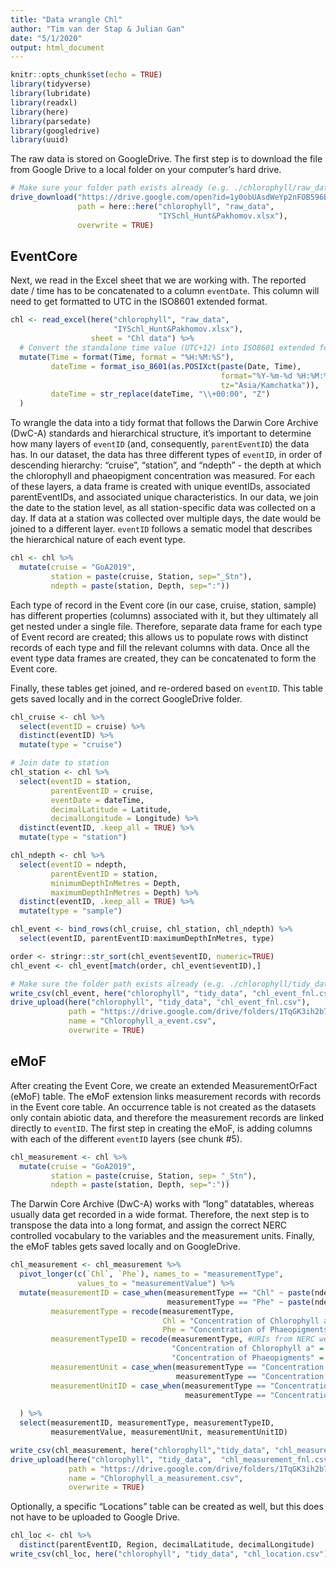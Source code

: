 ```yaml
---
title: "Data wrangle Chl"
author: "Tim van der Stap & Julian Gan"
date: "5/1/2020"
output: html_document
---
```


```r
knitr::opts_chunk$set(echo = TRUE)
library(tidyverse)
library(lubridate)
library(readxl)
library(here)
library(parsedate)
library(googledrive)
library(uuid)
```

The raw data is stored on GoogleDrive. The first step is to download the file from Google Drive to a local folder on your computer's hard drive. 

``` r
# Make sure your folder path exists already (e.g. ./chlorophyll/raw_data)
drive_download("https://drive.google.com/open?id=1y0obUAsdWeYp2nFOB596B5rGQzNyQxwN", 
               path = here::here("chlorophyll", "raw_data", 
                                 "IYSchl_Hunt&Pakhomov.xlsx"),
               overwrite = TRUE)
```

## EventCore 

Next, we read in the Excel sheet that we are working with. The reported date / time has to be concatenated to a column `eventDate`. This column will need to get formatted to UTC in the ISO8601 extended format.

``` r
chl <- read_excel(here("chlorophyll", "raw_data", 
                       "IYSchl_Hunt&Pakhomov.xlsx"), 
                  sheet = "Chl data") %>% 
  # Convert the standalone time value (UTC+12) into ISO8601 extended format
  mutate(Time = format(Time, format = "%H:%M:%S"),
         dateTime = format_iso_8601(as.POSIXct(paste(Date, Time), 
                                               format="%Y-%m-%d %H:%M:%S", 
                                               tz="Asia/Kamchatka")),
         dateTime = str_replace(dateTime, "\\+00:00", "Z")
  ) 
```

To wrangle the data into a tidy format that follows the Darwin Core Archive (DwC-A) standards and hierarchical structure, it's important to determine how many layers of `eventID` (and, consequently, `parentEventID`) the data has. In our dataset, the data has three different types of `eventID`, in order of descending hierarchy: "cruise", "station", and "ndepth" - the depth at which the chlorophyll and phaeopigment concentration was measured. For each of these layers, a data frame is created with unique eventIDs, associated parentEventIDs, and associated unique characteristics. In our data, we join the date to the station level, as all station-specific data was collected on a day. If data at a station was collected over multiple days, the date would be joined to a different layer. `eventID` follows a sematic model that describes the hierarchical nature of each event type.   

``` r
chl <- chl %>%
  mutate(cruise = "GoA2019",
         station = paste(cruise, Station, sep="_Stn"),
         ndepth = paste(station, Depth, sep=":"))
```

Each type of record in the Event core (in our case, cruise, station, sample) has different properties (columns) associated with it, but they ultimately all get nested under a single file. Therefore, separate data frame for each type of Event record are created; this allows us to populate rows with distinct records of each type and fill the relevant columns with data. Once all the event type data frames are created, they can be concatenated to form the Event core. 

Finally, these tables get joined, and re-ordered based on `eventID`. This table gets saved locally and in the correct GoogleDrive folder. 

``` r
chl_cruise <- chl %>% 
  select(eventID = cruise) %>%
  distinct(eventID) %>%
  mutate(type = "cruise")

# Join date to station
chl_station <- chl %>%
  select(eventID = station,
         parentEventID = cruise,
         eventDate = dateTime,
         decimalLatitude = Latitude,
         decimalLongitude = Longitude) %>% 
  distinct(eventID, .keep_all = TRUE) %>% 
  mutate(type = "station")

chl_ndepth <- chl %>% 
  select(eventID = ndepth,
         parentEventID = station,
         minimumDepthInMetres = Depth,
         maximumDepthInMetres = Depth) %>% 
  distinct(eventID, .keep_all = TRUE) %>% 
  mutate(type = "sample")

chl_event <- bind_rows(chl_cruise, chl_station, chl_ndepth) %>% 
  select(eventID, parentEventID:maximumDepthInMetres, type) 

order <- stringr::str_sort(chl_event$eventID, numeric=TRUE)
chl_event <- chl_event[match(order, chl_event$eventID),]

# Make sure the folder path exists already (e.g. ./chlorophyll/tidy_data)
write_csv(chl_event, here("chlorophyll", "tidy_data", "chl_event_fnl.csv"))
drive_upload(here("chlorophyll", "tidy_data", "chl_event_fnl.csv"),
             path = "https://drive.google.com/drive/folders/1TqGK3ih2b7hPWUion5utDgxIEVLYRm5W",
             name = "Chlorophyll_a_event.csv",
             overwrite = TRUE)
```

## eMoF

After creating the Event Core, we create an extended MeasurementOrFact (eMoF) table. The eMoF extension links measurement records with records in the Event core table. An occurrence table is not created as the datasets only contain abiotic data, and therefore the measurement records are linked directly to `eventID`. The first step in creating the eMoF, is adding columns with each of the different `eventID` layers (see chunk #5).

``` r
chl_measurement <- chl %>% 
  mutate(cruise = "GoA2019",
         station = paste(cruise, Station, sep= "_Stn"),
         ndepth = paste(station, Depth, sep=":"))
```

The Darwin Core Archive (DwC-A) works with "long" datatables, whereas usually data get recorded in a wide format. Therefore, the next step is to transpose the data into a long format, and assign the correct NERC controlled vocabulary to the variables and the measurement units. Finally, the eMoF tables gets saved locally and on GoogleDrive. 

``` r
chl_measurement <- chl_measurement %>%
  pivot_longer(c(`Chl`, `Phe`), names_to = "measurementType", 
               values_to = "measurementValue") %>% 
  mutate(measurementID = case_when(measurementType == "Chl" ~ paste(ndepth,"tube",Tube,"chl", sep="_"),
                                   measurementType == "Phe" ~ paste(ndepth,"tube",Tube,"phe", sep="_")),
         measurementType = recode(measurementType, 
                                  Chl = "Concentration of Chlorophyll a",
                                  Phe = "Concentration of Phaeopigments"),
         measurementTypeID = recode(measurementType, #URIs from NERC website
                                    "Concentration of Chlorophyll a" = "http://vocab.nerc.ac.uk/collection/P02/current/CPWC/",
                                    "Concentration of Phaeopigments" = "http://vocab.nerc.ac.uk/collection/P02/current/PHWC/"),
         measurementUnit = case_when(measurementType == "Concentration of Chlorophyll a" ~ "mg/m^3",
                                     measurementType == "Concentration of Phaeopigments" ~ "mg/m^3"),
         measurementUnitID = case_when(measurementType == "Concentration of Chlorophyll a" ~ "http://vocab.nerc.ac.uk/collection/P06/current/UMMC/",
                                       measurementType == "Concentration of Phaeopigments" ~ "http://vocab.nerc.ac.uk/collection/P06/current/UMMC/")
         
  ) %>%
  select(measurementID, measurementType, measurementTypeID,
         measurementValue, measurementUnit, measurementUnitID)

write_csv(chl_measurement, here("chlorophyll","tidy_data", "chl_measurement_fnl.csv"))
drive_upload(here("chlorophyll", "tidy_data",  "chl_measurement_fnl.csv",
             path = "https://drive.google.com/drive/folders/1TqGK3ih2b7hPWUion5utDgxIEVLYRm5W",
             name = "Chlorophyll_a_measurement.csv",
             overwrite = TRUE)
```

Optionally, a specific "Locations" table can be created as well, but this does not have to be uploaded to Google Drive.  

``` r
chl_loc <- chl %>% 
  distinct(parentEventID, Region, decimalLatitude, decimalLongitude)
write_csv(chl_loc, here("chlorophyll", "tidy_data", "chl_location.csv"))
```

